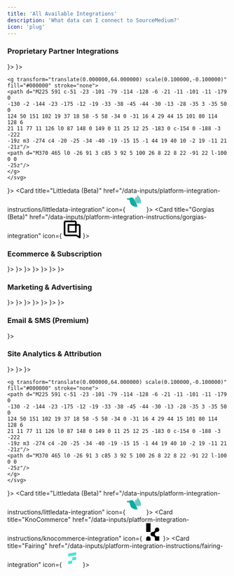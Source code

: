 ```yaml
---
title: 'All Available Integrations'
description: 'What data can I connect to SourceMedium?'
icon: 'plug'
---
```


### Proprietary Partner Integrations
<CardGroup cols={3}>
<Card title="KnoCommerce" href="/data-inputs/platform-integration-instructions/knocommerce-integration" icon={
    <svg width="40" height="40" viewBox="0 0 30 40" version="1.1" xmlns="http://www.w3.org/2000/svg" xmlnsXlink="http://www.w3.org/1999/xlink">
    <g id="kno_logo_mark" stroke="none" strokeWidth="1" fill="none" fillRule="evenodd">
        <path d="M15,20 C17.7614237,20 20,17.7614237 20,15 C20,12.2385763 22.2385763,10 25,10 C27.7614237,10 30,12.2385763 30,15 C30,17.7614237 27.7614237,20 25,20 C22.2385763,20 20,22.2385763 20,25 C20,27.7614237 22.2385763,30 25,30 L30,30 L30,40 L20,40 L20,35 C20,32.2385763 17.7614237,30 15,30 C12.2385763,30 10,27.7614237 10,25 C10,22.2385763 12.2385763,20 15,20 Z M10,10 L10,20 L0,20 L0,10 L0,0 L10,0 L10,10 Z M10,35 L10,40 L0,40 L0,35 C0,32.2385763 2.23857625,30 5,30 C7.76142375,30 10,32.2385763 10,35 Z" id="Combined-Shape-Copy-85" fill="#000000"></path>
    </g>
    </svg>
}>
</Card>
<Card title="Fairing" href="/data-inputs/platform-integration-instructions/fairing-integration" icon={
    <svg width="40" height="40" viewBox="0 0 340 340" fill="none" xmlns="http://www.w3.org/2000/svg">
    <rect fill="#1E233C"/>
    <path d="M232.98 113.911L109.432 136.963C99.3023 138.827 90 131.096 90 120.813V98.3123C90 88.2355 97.1662 79.6081 107.02 77.8136L230.568 54.7611C240.698 52.8976 250 60.6278 250 70.9116V93.4119C250 103.42 242.834 112.047 232.98 113.911Z" fill="#4EE4D5"/>
    <path d="M232.98 202.782L170 214.483V172.29C170 162.241 177.166 153.637 187.02 151.848L230.568 143.726C240.698 141.867 250 149.576 250 159.832V182.271C250 192.32 242.834 200.923 232.98 202.782Z" fill="#4EE4D5"/>
    <path d="M152.98 277.11L109.432 285.239C99.3023 287.1 90 279.383 90 269.118V246.657C90 236.599 97.1662 227.987 107.02 226.195L170 214.483V256.716C170 266.706 162.834 275.318 152.98 277.11Z" fill="#4EE4D5"/>
    </svg>
}>
</Card>
<Card title="Elevar (Beta)" href="/data-inputs/platform-integration-instructions/elevar-integration" icon={
    <svg version="1.0" xmlns="http://www.w3.org/2000/svg"
    width="40" height="40" viewBox="0 0 64.000000 64.000000"
    preserveAspectRatio="xMidYMid meet">

    <g transform="translate(0.000000,64.000000) scale(0.100000,-0.100000)"
    fill="#000000" stroke="none">
    <path d="M225 591 c-51 -23 -101 -79 -114 -128 -6 -21 -11 -101 -11 -179 0
    -130 -2 -144 -23 -175 -12 -19 -33 -38 -45 -44 -30 -13 -28 -35 3 -35 50 0
    124 50 151 102 19 37 18 58 -5 58 -34 0 -31 16 4 29 44 15 101 80 114 128 6
    21 11 77 11 126 l0 87 148 0 149 0 11 25 12 25 -183 0 c-154 0 -188 -3 -222
    -19z m3 -274 c4 -20 -25 -34 -40 -19 -15 15 -1 44 19 40 10 -2 19 -11 21 -21z"/>
    <path d="M370 465 l0 -26 91 3 c85 3 92 5 100 26 8 22 8 22 -91 22 l-100 0 0
    -25z"/>
    </g>
    </svg>
}>
</Card>
<Card title="Littledata (Beta)" href="/data-inputs/platform-integration-instructions/littledata-integration" icon={
    <svg version="1.1" xmlns="http://www.w3.org/2000/svg" width="40" height="40">
    <path d="M0 0 C2.64715567 0.04246774 3.80025768 0.12235219 5.71484375 1.99609375 C7.05752549 4.1280836 8.1627183 6.2894245 9.25 8.5625 C9.71664063 9.43777344 10.18328125 10.31304687 10.6640625 11.21484375 C14.25 18.03613827 14.25 18.03613827 14.25 21.5625 C8.14678944 21.04527877 4.04992953 20.36242953 -0.4375 15.875 C-2.31879945 12.56032954 -2.94358214 9.28442859 -3.75 5.5625 C-6.72 5.0675 -6.72 5.0675 -9.75 4.5625 C-9.75 3.5725 -9.75 2.5825 -9.75 1.5625 C-8.5434375 1.5934375 -8.5434375 1.5934375 -7.3125 1.625 C-4.17820374 1.54855375 -3.40521031 0.51078155 0 0 Z " fill="#10AAA2" transform="translate(9.75,7.4375)"/>
    <path d="M0 0 C1.86328125 0.234375 1.86328125 0.234375 4 1 C5.23046875 2.890625 5.23046875 2.890625 6.1875 5.25 C6.51621094 6.05824219 6.84492188 6.86648437 7.18359375 7.69921875 C8.04097073 10.11546295 8.67153877 12.45442544 9 15 C3.69671474 14.9130609 3.69671474 14.9130609 1 14 C-1.00693046 10.77674806 -2.17642761 8.58784851 -1.75 4.75 C-1.37875 3.88375 -1.37875 3.88375 -1 3 C-0.67 2.01 -0.34 1.02 0 0 Z M1 4 C2 6 2 6 2 6 Z M2 6 C3 8 3 8 3 8 Z M3 8 C4 10 4 10 4 10 Z " fill="#6BCDC4" transform="translate(20,6)"/>
    <path d="M0 0 C4.7318314 1.84015666 5.9316443 4.90319962 8.02734375 9.3125 C9.40209908 13.11102075 9.37021824 16.00164301 9 20 C6.06921214 17.5284524 5.13325306 15.1017825 3.9375 11.5 C2.84564876 8.23760111 1.92347401 5.88521102 0 3 C0 2.01 0 1.02 0 0 Z " fill="#68C7C0" transform="translate(23,2)"/>
    <path d="M0 0 C1.5 1.3125 1.5 1.3125 3 3 C3 3.99 3 4.98 3 6 C1.741875 5.87625 0.48375 5.7525 -0.8125 5.625 C-1.87404297 5.52058594 -1.87404297 5.52058594 -2.95703125 5.4140625 C-5 5 -5 5 -8 3 C-5.69 3.33 -3.38 3.66 -1 4 C-0.67 2.68 -0.34 1.36 0 0 Z " fill="#38B8B0" transform="translate(21,23)"/>
    <path d="M0 0 C0.66 0 1.32 0 2 0 C2.66 2.64 3.32 5.28 4 8 C2.68 7.67 1.36 7.34 0 7 C0 4.69 0 2.38 0 0 Z " fill="#66C6BC" transform="translate(25,13)"/>
    <path d="M0 0 C1.98 0 3.96 0 6 0 C6 1.32 6 2.64 6 4 C3.03 3.505 3.03 3.505 0 3 C0 2.01 0 1.02 0 0 Z " fill="#3FBBB1" transform="translate(0,9)"/>
    </svg>
}>
</Card>
<Card title="Blotout (Beta)" href="/data-inputs/platform-integration-instructions/blotout-integration">
</Card>
<Card title="Tatari" href="/data-inputs/platform-integration-instructions/tatari-integration">
</Card>
<Card title="FERMÀT" href="/data-inputs/platform-integration-instructions/fermat-integration">
</Card>
<Card title="Global-E" href="/data-inputs/platform-integration-instructions/global-e-integration">
</Card>
<Card title="Tapcart (Beta)" href="/data-inputs/platform-integration-instructions/tapcart-integration">
</Card>
<Card title="Gorgias (Beta)" href="/data-inputs/platform-integration-instructions/gorgias-integration" icon={
    <svg width="40" height="40" viewBox="0 0 59 60" fill="none" xmlns="http://www.w3.org/2000/svg">
    <g clipPath="url(#clip0_4541_4851)">
    <path fillRule="evenodd" clipRule="evenodd" d="M53.1104 60H56.7625C57.6087 60 58.3213 59.2952 58.3658 58.4582V19.1189C58.3658 15.2423 55.2036 12.1145 51.2845 12.1145H46.608C45.7618 12.1145 45.0495 11.4097 45.0495 10.5727V7.0044C45.0495 3.12775 41.8873 0 37.9681 0H7.72779C3.80856 0 0.646484 3.12775 0.646484 7.0044V46.5198C0.646484 50.3525 3.80856 53.4801 7.72779 53.5242H42.778C43.0898 53.5242 43.4015 53.6123 43.6688 53.7886L52.2198 59.7358C52.4868 59.9118 52.7986 60 53.1104 60ZM44.6041 47.9296H7.81687C6.92613 47.9296 6.25808 47.2687 6.25808 46.3876V7.09251C6.25808 6.25551 6.97067 5.55067 7.81687 5.55067H37.8791C38.7251 5.55067 39.4377 6.25551 39.4377 7.09251V10.5727C39.4377 11.4097 38.7251 12.1145 37.8791 12.1145H15.4771C14.6309 12.1145 13.9184 12.8194 13.9184 13.6564V39.8679C13.9184 40.7049 14.6309 41.4097 15.4771 41.4097H43.4461C44.2923 41.4097 45.0049 40.7049 45.0049 39.8679V19.207C45.0049 18.37 45.7173 17.6652 46.5635 17.6652H51.1509C51.9971 17.6652 52.7095 18.37 52.7095 19.207V51.3655C52.7095 52.1587 51.819 52.5992 51.1955 52.1587L45.4946 48.1938C45.2276 48.0175 44.9158 47.9296 44.6041 47.9296ZM38.636 35.8149H20.2871C19.8862 35.8149 19.53 35.5066 19.53 35.0661V18.4141C19.53 18.0176 19.8417 17.6652 20.2871 17.6652H38.636C39.0368 17.6652 39.3931 17.9736 39.3931 18.4141V35.0661C39.3931 35.4625 39.0814 35.8149 38.636 35.8149Z" fill="black"/>
    </g>
    <defs>
    <clipPath id="clip0_4541_4851">
    <rect width="57.7194" height="60" fill="white" transform="translate(0.646484)"/>
    </clipPath>
    </defs>
    </svg>
}>
</Card>
</CardGroup>

### Ecommerce & Subscription
<CardGroup cols={3}>
<Card title="Shopify" href="/data-inputs/platform-integration-instructions/shopify-integration" icon={
    <svg width="40" height="40" viewBox="0 0 192 192" fill="none" xmlns="http://www.w3.org/2000/svg">
    <g clip-path="url(#clip0)">
    <path d="M159.308 36.9783C159.153 36.0501 158.38 35.4312 157.606 35.4312C156.833 35.4312 143.219 35.1218 143.219 35.1218C143.219 35.1218 131.77 23.983 130.687 22.9001C129.604 21.8172 127.284 22.1266 126.51 22.436C126.51 22.436 124.344 23.0548 120.786 24.1377C120.167 22.1266 119.239 19.806 118.002 17.3307C113.979 9.59544 107.946 5.41839 100.829 5.41839C100.365 5.41839 99.901 5.41839 99.2822 5.57309C99.1275 5.26368 98.8181 5.10898 98.6634 4.79957C95.5693 1.39605 91.5469 -0.151008 86.7511 0.00369768C77.4687 0.313109 68.1864 6.96544 60.7606 18.8778C55.5006 27.2319 51.4782 37.7518 50.2406 45.9512C39.5659 49.2 32.14 51.5206 31.9853 51.6753C26.5706 53.3771 26.4159 53.5318 25.7971 58.6371C25.333 62.5047 11.1001 171.572 11.1001 171.572L129.295 191.993L180.503 179.307C180.348 179.153 159.463 37.9065 159.308 36.9783ZM114.907 25.9942C112.123 26.7677 109.029 27.8507 105.78 28.7789C105.78 24.1377 105.161 17.4854 102.995 11.916C109.957 13.3084 113.36 21.1983 114.907 25.9942ZM99.4369 30.7901C93.2487 32.6465 86.4417 34.8124 79.6346 36.8236C81.4911 29.5524 85.204 22.2813 89.5358 17.4854C91.2375 15.7837 93.5581 13.7725 96.1881 12.5348C98.9728 17.9495 99.5916 25.5301 99.4369 30.7901ZM86.9058 6.19192C89.0717 6.19192 90.9281 6.65603 92.4752 7.58426C89.9999 8.97661 87.5246 10.8331 85.204 13.3084C79.3252 19.6513 74.8387 29.5524 72.9823 38.9895C67.4129 40.6912 61.8435 42.393 56.7382 43.94C59.987 29.0883 72.5182 6.65603 86.9058 6.19192Z" fill="#95BF47"/>
    <path d="M157.606 35.4313C156.833 35.4313 143.219 35.1219 143.219 35.1219C143.219 35.1219 131.771 23.9831 130.688 22.9002C130.224 22.4361 129.759 22.2814 129.141 22.1267V191.839L180.348 179.153C180.348 179.153 159.463 37.9066 159.308 36.8237C159.153 36.0502 158.38 35.4313 157.606 35.4313Z" fill="#5E8E3E"/>
    <path d="M100.675 61.7311L94.796 84.0087C94.796 84.0087 88.1436 80.9146 80.2537 81.5334C68.6508 82.307 68.6508 89.5781 68.6508 91.4346C69.2696 101.336 95.4148 103.502 96.9619 126.862C98.0448 145.272 87.2154 157.803 71.5902 158.731C52.7161 159.969 42.3508 148.83 42.3508 148.83L46.3732 131.813C46.3732 131.813 56.7384 139.703 65.0925 139.084C70.5072 138.774 72.5184 134.288 72.3637 131.194C71.5902 118.199 50.2408 118.972 48.8485 97.6228C47.7655 79.677 59.5231 61.4217 85.5137 59.8747C95.5695 59.1011 100.675 61.7311 100.675 61.7311Z" fill="white"/>
    </g>
    <defs>
    <clipPath id="clip0">
    <rect width="192" height="192" fill="white"/>
    </clipPath>
    </defs>
    </svg>
}>
</Card>
<Card title="Amazon Seller Central" href="/data-inputs/platform-integration-instructions/amazon-sc-integration" icon={
    <svg width="40" height="40" viewBox="0 0 40 40" fill="none" xmlns="http://www.w3.org/2000/svg">
    <path d="M35.0461 32.9278C18.5364 40.7851 8.29028 34.2111 1.73142 30.2183C1.32556 29.9666 0.635737 30.2771 1.23425 30.9646C3.41933 33.614 10.5803 40 19.9275 40C29.2811 40 34.8456 34.8963 35.5417 34.0059C36.2331 33.1231 35.7447 32.6362 35.046 32.9278H35.0461ZM39.6828 30.3672C39.2395 29.7898 36.9869 29.6822 35.5693 29.8563C34.1495 30.0255 32.0184 30.8932 32.2037 31.4142C32.2987 31.6094 32.4928 31.5218 33.4682 31.4341C34.4462 31.3365 37.186 30.9908 37.7569 31.7371C38.3305 32.4885 36.8831 36.0683 36.6187 36.6457C36.3633 37.223 36.7163 37.3719 37.196 36.9874C37.6692 36.603 38.5258 35.6076 39.1006 34.1989C39.6715 32.7825 40.0197 30.8067 39.6827 30.3672H39.6828Z" fill="#FF9900"/>
    <path fillRule="evenodd" clipRule="evenodd" d="M23.9451 16.8952C23.9451 18.9568 23.9972 20.6761 22.9552 22.5069C22.1141 23.9956 20.7819 24.911 19.2934 24.911C17.2614 24.911 16.078 23.3629 16.078 21.078C16.078 16.5676 20.1194 15.749 23.9451 15.749V16.8952ZM29.2816 29.7936C28.9317 30.1061 28.4256 30.1285 28.0312 29.92C26.2747 28.4613 25.962 27.7841 24.9945 26.3922C22.0919 29.3545 20.0376 30.2401 16.2716 30.2401C11.8208 30.2401 8.35242 27.4937 8.35242 21.9935C8.35242 17.6991 10.6821 14.774 13.994 13.345C16.867 12.0796 20.8787 11.8564 23.9451 11.5067V10.8219C23.9451 9.56398 24.0418 8.07546 23.3051 6.98888C22.6574 6.01385 21.422 5.61191 20.3352 5.61191C18.3183 5.61191 16.5171 6.6464 16.078 8.78991C15.9886 9.26637 15.6389 9.7353 15.1626 9.75758L10.027 9.20691C9.59541 9.10996 9.11911 8.76026 9.23819 8.09774C10.4216 1.87571 16.0407 0 21.072 0C23.6472 0 27.0113 0.6848 29.0433 2.63487C31.6185 5.03881 31.3728 8.24662 31.3728 11.7373V19.9839C31.3728 22.4624 32.4 23.549 33.3675 24.8888C33.7098 25.3651 33.7843 25.9383 33.3526 26.2954C32.2733 27.1959 30.3531 28.8706 29.2963 29.8085L29.2814 29.7936" fill="black"/>
    <path d="M35.0461 32.9278C18.5364 40.7851 8.29028 34.2111 1.73142 30.2183C1.32556 29.9666 0.635737 30.2771 1.23425 30.9646C3.41933 33.614 10.5803 40 19.9275 40C29.2811 40 34.8456 34.8963 35.5417 34.0059C36.2331 33.1231 35.7447 32.6362 35.046 32.9278H35.0461ZM39.6828 30.3672C39.2395 29.7898 36.9869 29.6822 35.5693 29.8563C34.1495 30.0255 32.0184 30.8932 32.2037 31.4142C32.2987 31.6094 32.4928 31.5218 33.4682 31.4341C34.4462 31.3365 37.186 30.9908 37.7569 31.7371C38.3305 32.4885 36.8831 36.0683 36.6187 36.6457C36.3633 37.223 36.7163 37.3719 37.196 36.9874C37.6692 36.603 38.5258 35.6076 39.1006 34.1989C39.6715 32.7825 40.0197 30.8067 39.6827 30.3672H39.6828Z" fill="#FF9900"/>
    <path fillRule="evenodd" clipRule="evenodd" d="M23.9451 16.8952C23.9451 18.9568 23.9972 20.6761 22.9552 22.5069C22.1141 23.9956 20.7819 24.911 19.2934 24.911C17.2614 24.911 16.078 23.3629 16.078 21.078C16.078 16.5676 20.1194 15.749 23.9451 15.749V16.8952ZM29.2816 29.7936C28.9317 30.1061 28.4256 30.1285 28.0312 29.92C26.2747 28.4613 25.962 27.7841 24.9945 26.3922C22.0919 29.3545 20.0376 30.2401 16.2716 30.2401C11.8208 30.2401 8.35242 27.4937 8.35242 21.9935C8.35242 17.6991 10.6821 14.774 13.994 13.345C16.867 12.0796 20.8787 11.8564 23.9451 11.5067V10.8219C23.9451 9.56398 24.0418 8.07546 23.3051 6.98888C22.6574 6.01385 21.422 5.61191 20.3352 5.61191C18.3183 5.61191 16.5171 6.6464 16.078 8.78991C15.9886 9.26637 15.6389 9.7353 15.1626 9.75758L10.027 9.20691C9.59541 9.10996 9.11911 8.76026 9.23819 8.09774C10.4216 1.87571 16.0407 0 21.072 0C23.6472 0 27.0113 0.6848 29.0433 2.63487C31.6185 5.03881 31.3728 8.24662 31.3728 11.7373V19.9839C31.3728 22.4624 32.4 23.549 33.3675 24.8888C33.7098 25.3651 33.7843 25.9383 33.3526 26.2954C32.2733 27.1959 30.3531 28.8706 29.2963 29.8085L29.2814 29.7936" fill="black"/>
    </svg>
}>
</Card>
<Card title="Amazon Vendor Central (Beta)" href="/data-inputs/platform-integration-instructions/amazon-vc-integration" icon={
    <svg width="40" height="40" viewBox="0 0 40 40" fill="none" xmlns="http://www.w3.org/2000/svg">
    <path d="M35.0461 32.9278C18.5364 40.7851 8.29028 34.2111 1.73142 30.2183C1.32556 29.9666 0.635737 30.2771 1.23425 30.9646C3.41933 33.614 10.5803 40 19.9275 40C29.2811 40 34.8456 34.8963 35.5417 34.0059C36.2331 33.1231 35.7447 32.6362 35.046 32.9278H35.0461ZM39.6828 30.3672C39.2395 29.7898 36.9869 29.6822 35.5693 29.8563C34.1495 30.0255 32.0184 30.8932 32.2037 31.4142C32.2987 31.6094 32.4928 31.5218 33.4682 31.4341C34.4462 31.3365 37.186 30.9908 37.7569 31.7371C38.3305 32.4885 36.8831 36.0683 36.6187 36.6457C36.3633 37.223 36.7163 37.3719 37.196 36.9874C37.6692 36.603 38.5258 35.6076 39.1006 34.1989C39.6715 32.7825 40.0197 30.8067 39.6827 30.3672H39.6828Z" fill="#FF9900"/>
    <path fillRule="evenodd" clipRule="evenodd" d="M23.9451 16.8952C23.9451 18.9568 23.9972 20.6761 22.9552 22.5069C22.1141 23.9956 20.7819 24.911 19.2934 24.911C17.2614 24.911 16.078 23.3629 16.078 21.078C16.078 16.5676 20.1194 15.749 23.9451 15.749V16.8952ZM29.2816 29.7936C28.9317 30.1061 28.4256 30.1285 28.0312 29.92C26.2747 28.4613 25.962 27.7841 24.9945 26.3922C22.0919 29.3545 20.0376 30.2401 16.2716 30.2401C11.8208 30.2401 8.35242 27.4937 8.35242 21.9935C8.35242 17.6991 10.6821 14.774 13.994 13.345C16.867 12.0796 20.8787 11.8564 23.9451 11.5067V10.8219C23.9451 9.56398 24.0418 8.07546 23.3051 6.98888C22.6574 6.01385 21.422 5.61191 20.3352 5.61191C18.3183 5.61191 16.5171 6.6464 16.078 8.78991C15.9886 9.26637 15.6389 9.7353 15.1626 9.75758L10.027 9.20691C9.59541 9.10996 9.11911 8.76026 9.23819 8.09774C10.4216 1.87571 16.0407 0 21.072 0C23.6472 0 27.0113 0.6848 29.0433 2.63487C31.6185 5.03881 31.3728 8.24662 31.3728 11.7373V19.9839C31.3728 22.4624 32.4 23.549 33.3675 24.8888C33.7098 25.3651 33.7843 25.9383 33.3526 26.2954C32.2733 27.1959 30.3531 28.8706 29.2963 29.8085L29.2814 29.7936" fill="black"/>
    <path d="M35.0461 32.9278C18.5364 40.7851 8.29028 34.2111 1.73142 30.2183C1.32556 29.9666 0.635737 30.2771 1.23425 30.9646C3.41933 33.614 10.5803 40 19.9275 40C29.2811 40 34.8456 34.8963 35.5417 34.0059C36.2331 33.1231 35.7447 32.6362 35.046 32.9278H35.0461ZM39.6828 30.3672C39.2395 29.7898 36.9869 29.6822 35.5693 29.8563C34.1495 30.0255 32.0184 30.8932 32.2037 31.4142C32.2987 31.6094 32.4928 31.5218 33.4682 31.4341C34.4462 31.3365 37.186 30.9908 37.7569 31.7371C38.3305 32.4885 36.8831 36.0683 36.6187 36.6457C36.3633 37.223 36.7163 37.3719 37.196 36.9874C37.6692 36.603 38.5258 35.6076 39.1006 34.1989C39.6715 32.7825 40.0197 30.8067 39.6827 30.3672H39.6828Z" fill="#FF9900"/>
    <path fillRule="evenodd" clipRule="evenodd" d="M23.9451 16.8952C23.9451 18.9568 23.9972 20.6761 22.9552 22.5069C22.1141 23.9956 20.7819 24.911 19.2934 24.911C17.2614 24.911 16.078 23.3629 16.078 21.078C16.078 16.5676 20.1194 15.749 23.9451 15.749V16.8952ZM29.2816 29.7936C28.9317 30.1061 28.4256 30.1285 28.0312 29.92C26.2747 28.4613 25.962 27.7841 24.9945 26.3922C22.0919 29.3545 20.0376 30.2401 16.2716 30.2401C11.8208 30.2401 8.35242 27.4937 8.35242 21.9935C8.35242 17.6991 10.6821 14.774 13.994 13.345C16.867 12.0796 20.8787 11.8564 23.9451 11.5067V10.8219C23.9451 9.56398 24.0418 8.07546 23.3051 6.98888C22.6574 6.01385 21.422 5.61191 20.3352 5.61191C18.3183 5.61191 16.5171 6.6464 16.078 8.78991C15.9886 9.26637 15.6389 9.7353 15.1626 9.75758L10.027 9.20691C9.59541 9.10996 9.11911 8.76026 9.23819 8.09774C10.4216 1.87571 16.0407 0 21.072 0C23.6472 0 27.0113 0.6848 29.0433 2.63487C31.6185 5.03881 31.3728 8.24662 31.3728 11.7373V19.9839C31.3728 22.4624 32.4 23.549 33.3675 24.8888C33.7098 25.3651 33.7843 25.9383 33.3526 26.2954C32.2733 27.1959 30.3531 28.8706 29.2963 29.8085L29.2814 29.7936" fill="black"/>
    </svg>
}>
</Card>
<Card title="Stripe" href="/data-inputs/platform-integration-instructions/stripe-integration" icon={
    <svg version="1.1" xmlns="http://www.w3.org/2000/svg" width="40" height="40">
    <path d="M0 0 C15.84 0 31.68 0 48 0 C48 15.84 48 31.68 48 48 C32.16 48 16.32 48 0 48 C0 32.16 0 16.32 0 0 Z " fill="#645CFD" transform="translate(0,0)"/>
    <path d="M0 0 C0.76441406 0.00644531 1.52882813 0.01289063 2.31640625 0.01953125 C4.4375 0.1875 4.4375 0.1875 7.4375 1.1875 C7.4375 3.8275 7.4375 6.4675 7.4375 9.1875 C4.1375 8.8575 0.8375 8.5275 -2.5625 8.1875 C-2.5625 8.8475 -2.5625 9.5075 -2.5625 10.1875 C-1.85222656 10.53683594 -1.14195313 10.88617188 -0.41015625 11.24609375 C0.50894531 11.70113281 1.42804687 12.15617187 2.375 12.625 C3.29152344 13.07746094 4.20804688 13.52992187 5.15234375 13.99609375 C7.4375 15.1875 7.4375 15.1875 8.4375 16.1875 C8.93973543 19.26448669 8.95950232 22.11290636 8.4375 25.1875 C5.59605002 28.95050132 5.59605002 28.95050132 2.4375 30.1875 C-2.81409456 30.89070497 -7.07881274 31.17662484 -11.5625 28.1875 C-11.75 24.5625 -11.75 24.5625 -11.5625 21.1875 C-5.6225 22.1775 -5.6225 22.1775 0.4375 23.1875 C0.4375 21.8675 0.4375 20.5475 0.4375 19.1875 C-0.449375 19.105 -1.33625 19.0225 -2.25 18.9375 C-6.13271127 18.05839556 -7.86769057 17.1132931 -10.5625 14.1875 C-11.70259771 10.26841414 -11.97138632 8.15591496 -10.375 4.375 C-7.39087293 0.77346733 -4.60385862 -0.08568942 0 0 Z " fill="#F5F5FF" transform="translate(22,5)"/>
    </svg>
}>
</Card>
<Card title="Chargebee" href="/data-inputs/platform-integration-instructions/chargebee-integration" icon={
    <svg height="40" width="40" version="1.2" baseProfile="tiny" id="Layer_1" xmlns="http://www.w3.org/2000/svg" xmlnsXlink="http://www.w3.org/1999/xlink"
	 x="0px" y="0px" viewBox="-244 134.7 311 333.3">
    <g id="guides_1_">
    </g>
    <g id="Layer_4">
        <g>
            <path fill="#FF6C36" d="M-7.8,343.2c-1.9-1.3-4.4-1.2-6.3,0.1c-1.9,1.3-2.7,3.8-2,6s2.7,3.8,5,3.9c2.3,0.1,4.4-1.2,5.3-3.3
                C-4.8,347.5-5.6,344.6-7.8,343.2C-10.2,341.5-5.3,344.9-7.8,343.2z"/>
            <path fill="#FF6C36" d="M-77.6,394.1c1.2,0,2.5,0,3.7-0.1c2.5-0.1,5-0.3,7.4-0.6c2-0.2-4.1,0.5,0,0c2.5-0.3,4.5,2,4,4.5
                c-0.3,1.1-1.1,2-2.1,2.5c-0.7,0.3-1.4,0.3-2.1,0.4c-0.8,0.1-1.7,0.2-2.5,0.2c-6.6,0.5-13.2,0.4-19.8-0.3c-6-0.7-11.8-1.8-17.6-3.6
                c-5.6-1.7-11-3.9-16.2-6.6c-5.3-2.7-10.2-5.9-14.9-9.5c-5.4-4-10.3-8.6-14.7-13.7c-4.4-5-8.3-10.5-11.6-16.2
                c-3.4-5.9-6.2-12.1-8.3-18.6c-2.2-6.6-3.6-13.4-4.4-20.3c-0.8-7-0.8-14.1-0.1-21.1c0.7-6.9,2.1-13.8,4.3-20.4
                c2.1-6.5,4.8-12.7,8.2-18.7c3.3-5.9,7.3-11.4,11.7-16.5c4.4-5,9.3-9.6,14.6-13.7c5.4-4.1,11.2-7.7,17.2-10.6
                c6.2-3,12.7-5.3,19.4-7c6.8-1.7,13.8-2.6,20.8-2.9c7-0.2,14.1,0.3,21,1.5c6.7,1.2,13.3,3.1,19.7,5.6c6.3,2.5,12.3,5.7,17.9,9.4
                c5.6,3.7,10.8,8,15.6,12.8c2,2,3.8,4,5.1,6.6c1.1,2.2,1.7,4.7,1.9,7.1c0.3,5-1.4,10.1-4.8,13.8c-3.9,4.4-9.8,6.8-15.6,6.4
                c-2.8-0.2-5.6-1-8.1-2.4c-1.3-0.7-2.5-1.6-3.5-2.6c-1.2-1.1-2.3-2.4-3.5-3.5c-4.9-4.6-10.5-8.3-16.6-11.1
                c-6.3-2.8-13-4.6-19.8-5.2c-7-0.6-14.1-0.1-20.9,1.6c-6.6,1.7-12.9,4.5-18.7,8.2c-5.6,3.7-10.6,8.3-14.7,13.5
                c-4.2,5.3-7.5,11.3-9.8,17.7c-2.3,6.5-3.5,13.4-3.5,20.3c0,7,1.1,13.9,3.4,20.5c2.2,6.4,5.5,12.3,9.6,17.6
                c4.1,5.3,9.1,9.9,14.7,13.6c5.7,3.8,12,6.6,18.7,8.3c6.8,1.8,13.9,2.3,20.9,1.7c6.8-0.6,13.5-2.3,19.8-5.1c0.7-0.3,1.3-0.7,2-0.8
                c0.6-0.1,1.2-0.1,1.8,0.1c1.2,0.4,2.1,1.3,2.4,2.5c0.3,1.1,0.1,2.4-0.7,3.3c-0.4,0.5-1,0.8-1.6,1.1c-0.8,0.3-1.5,0.7-2.3,1
                c-6.4,2.7-13.1,4.4-20,5c-7,0.7-14.1,0.3-20.9-1.1c0.9,1,1.7,2.1,2.5,3.2c0.8,1.1,1.6,2.3,2.3,3.4c0.1,0.2,0.4,0.6,0.4,0.6
                s0.1,0,0.3,0c0.4,0,0.7,0.1,1.1,0.1c0.7,0.1,1.4,0.1,2.1,0.2c2.9,0.2,5.8,0.2,8.7,0.1c5.7-0.3,11.4-1.1,16.9-2.7
                c5.3-1.5,10.5-3.6,15.4-6.2c4.8-2.6,9.3-5.6,13.4-9.2c1-0.9,2-1.8,3-2.7c0.9-0.8,1.6-1.8,2.7-2.3c1.9-1,4.2-0.7,5.8,0.6
                c1.7,1.3,2.4,3.5,1.9,5.6c-0.3,1.1-0.8,2-1.6,2.7c-1,0.9-1.9,1.9-2.9,2.8c-4,3.6-8.3,6.9-12.9,9.7c-4.7,2.9-9.6,5.3-14.8,7.2
                c-5.3,2-10.7,3.4-16.3,4.3c-5.7,0.9-11.5,1.3-17.3,1.1c0.5,1.3,0.9,2.6,1.3,3.9c0.2,0.6,0.3,1.2,0.5,1.8c0,0.2,0.2,0.7,0.2,0.7
                L-77.6,394.1z"/>
            <path fill="#FF6C36" d="M-21.8,375.7c-5.6,4.2-11.7,7.8-18.1,10.6c-3.2,1.4-6.5,2.6-9.9,3.7c-1.7,0.5-3.4,1-5.1,1.4
                c-0.7,0.2-1.5,0.3-2.2,0.7c-0.6,0.3-1,0.8-1.3,1.4c-0.7,1.3-0.5,2.8,0.4,3.9c1,1.3,2.5,1.5,4,1.2c3.4-0.8,6.8-1.8,10.1-3
                c6.6-2.3,13-5.4,19-9.1c1.5-0.9,3-1.9,4.4-2.9c0.7-0.5,1.5-1,2.2-1.5c0.6-0.5,1.3-0.9,1.8-1.6c0.8-1.1,0.8-2.7,0.1-3.9
                s-2.1-1.9-3.4-1.8C-20.6,375-21.3,375.3-21.8,375.7C-32.1,383.3-20.2,374.5-21.8,375.7z"/>
            <path fill="#FF6C36" d="M-9.8,364.9c-0.9,1-1.9,2-2.9,3c-0.8,0.8-1.7,1.5-2.1,2.6c-0.6,2.1,0.8,4.3,2.9,4.6
                c1.3,0.2,2.4-0.3,3.3-1.1c1-0.9,2-1.9,2.9-2.9c0.8-0.8,1.7-1.6,2-2.8c0.2-0.9,0.1-2-0.4-2.8C-5.3,363.5-8.2,363.2-9.8,364.9
                C-11.1,366.3-8.4,363.4-9.8,364.9z"/>
            <path fill="#FF6C36" d="M-32.5,343.9c-2.3,2.4-4.7,4.6-7.3,6.6c-0.7,0.5-1.5,1.1-2.2,1.6c-0.6,0.4-1.1,1-1.4,1.7
                c-0.6,1.4-0.2,3.1,1,4.1c1.4,1.2,3.2,1.1,4.7,0c1.4-1,2.8-2,4.1-3c1.2-1,2.4-2.1,3.6-3.2c0.7-0.6,1.3-1.3,2-2
                c0.6-0.6,1.2-1.2,1.6-2c0.6-1.6,0-3.5-1.5-4.4C-29.4,342.5-31.3,342.7-32.5,343.9C-36,347.6-31.1,342.5-32.5,343.9z"/>
            <path fill="#FF6C36" d="M-77.2,277.7c-4.9,0-9.7,1.5-13.7,4.4c-3.9,2.8-6.9,6.7-8.5,11.2c-1.7,4.6-1.9,9.8-0.5,14.6
                c1.3,4.6,4,8.7,7.7,11.7c3.7,3.1,8.4,5,13.2,5.3c4.9,0.4,9.9-0.8,14.1-3.4c4.1-2.5,7.3-6.1,9.3-10.5c2-4.5,2.6-9.6,1.6-14.5
                c-0.9-4.7-3.4-9.1-6.8-12.4c-3.5-3.3-8-5.5-12.7-6.3C-74.8,277.8-76,277.7-77.2,277.7z"/>
        </g>
    </g>
    </svg>
}>
</Card>
<Card title="ReCharge" href="/data-inputs/platform-integration-instructions/recharge-integration" icon={
    <svg width="40" height="40" viewBox="0 0 192 192" fill="none" xmlns="http://www.w3.org/2000/svg">
    <path d="M103.067 191.953C84.1263 191.793 65.6669 185.966 50.0661 175.224C34.4653 164.481 22.4372 149.315 15.5309 131.677C8.62456 114.039 7.15607 94.7379 11.3146 76.2584C15.473 57.7788 25.068 40.9671 38.8641 27.9881C53.0449 14.0948 71.4803 5.36563 91.2143 3.20043C109.955 0.745528 128.996 4.14607 145.728 12.9365C146.998 13.595 147.563 13.4067 148.221 12.2308C150.338 8.56209 152.548 4.9877 154.712 1.36599C155.041 0.848603 155.229 -0.0452506 156.029 0.00178461C156.829 0.0488199 156.923 0.942857 157.158 1.55432C160.78 10.9614 164.401 20.3684 168.117 29.7755C169.058 31.9861 167.647 32.0327 166.33 32.2208L146.057 34.8551L136.65 36.0309C135.992 36.0309 135.239 36.5013 134.769 36.0309C134.299 35.5606 134.769 34.5731 135.286 33.9617C137.356 30.434 139.425 26.953 141.589 23.5194C142.53 22.1084 142.248 21.4029 140.79 20.6503C126.91 13.654 111.357 10.6576 95.8709 11.996C76.2342 13.7266 57.7994 22.192 43.6899 35.9586C29.5804 49.7252 20.6638 67.9461 18.4508 87.5343C16.9744 98.671 17.7455 109.991 20.7184 120.824C23.6914 131.658 28.8059 141.786 35.7597 150.609C43.0173 160.018 52.1745 167.795 62.6356 173.432C73.0967 179.07 84.6273 182.442 96.4775 183.329C108.328 184.216 120.232 182.599 131.416 178.582C142.6 174.566 152.813 168.24 161.391 160.016C162.802 158.699 163.602 158.746 164.73 160.016C165.712 161.178 166.781 162.263 167.929 163.262C169.246 164.296 168.917 165.002 167.929 166.036C153.296 180.137 134.478 189.1 114.309 191.576C113.321 191.576 112.333 191.906 111.298 192L103.067 191.953Z" fill="#5AAFCA"/>
    <path d="M154.57 73.4707C154.784 71.9078 154.481 70.3182 153.709 68.9429C152.936 67.5676 151.736 66.4818 150.29 65.851C135.333 57.5258 120.705 48.7774 106.077 40.1229C105.311 39.5467 104.378 39.2352 103.419 39.2352C102.461 39.2352 101.528 39.5467 100.762 40.1229C85.6163 49.0596 70.4396 57.9023 55.2316 66.6508C54.509 66.963 53.9025 67.4939 53.4975 68.1689C53.0925 68.8439 52.9093 69.6293 52.9738 70.4139C52.9738 79.1624 52.9738 87.9579 52.9738 96.7535C52.9738 105.549 52.9738 114.674 52.9738 123.658C52.897 124.36 53.0358 125.069 53.3719 125.691C53.7079 126.313 54.2255 126.818 54.8554 127.138L101.279 154.136C101.942 154.575 102.719 154.809 103.513 154.809C104.308 154.809 105.085 154.575 105.747 154.136C121.112 145.168 136.524 136.216 151.983 127.279C152.825 126.839 153.514 126.154 153.959 125.314C154.404 124.474 154.584 123.52 154.476 122.576C154.429 106.443 154.382 89.933 154.57 73.4707ZM73.5284 60.0658L101.467 43.6976C101.989 43.3046 102.625 43.0919 103.278 43.0919C103.931 43.0919 104.567 43.3046 105.089 43.6976C109.557 46.4256 114.12 48.9655 119.2 51.8817L98.8332 63.8288C91.3389 68.1561 83.9074 72.4991 76.5385 76.8577C76.0093 77.2546 75.3658 77.4692 74.7042 77.4692C74.0427 77.4692 73.399 77.2546 72.8698 76.8577C68.4485 74.1296 63.9331 71.5892 59.0414 68.7201L73.5284 60.0658ZM100.432 149.01L59.3236 125.022C58.8173 124.825 58.3858 124.473 58.0903 124.018C57.7948 123.562 57.6503 123.024 57.6774 122.482C57.6774 105.784 57.6774 89.0393 57.6774 71.6833L71.1295 80.5731C72.0702 81.1845 71.7879 82.2665 71.7879 83.1132V99.1053C72.1802 98.8613 72.6194 98.7027 73.0769 98.6396C73.5345 98.5765 74.0001 98.6103 74.4437 98.7389C74.8873 98.8676 75.299 99.0879 75.6518 99.386C76.0046 99.6841 76.2906 100.053 76.4915 100.469C76.9778 101.25 77.6828 101.872 78.5188 102.256C79.3549 102.641 80.2853 102.772 81.195 102.633C82.0887 102.398 82.5121 103.338 83.4998 103.432C83.4998 98.7286 83.4998 94.0251 83.4998 89.3216C83.4998 87.3931 83.8291 86.8761 85.7105 87.9579C90.7432 90.9682 95.7759 93.8372 100.903 96.6122C101.456 96.8813 101.911 97.3154 102.206 97.8547C102.501 98.3941 102.621 99.012 102.549 99.6226V147.74C102.549 149.903 102.079 150.044 100.338 149.01H100.432ZM102.126 94.0251C96.5756 90.6856 90.9313 87.4403 85.3341 84.1949C85.0049 83.9127 84.6757 83.6778 84.3464 83.3486L99.774 74.3176C108.805 69.0496 117.882 63.8288 126.913 58.5138C127.429 58.1056 128.067 57.8834 128.724 57.8834C129.382 57.8834 130.02 58.1056 130.535 58.5138C135.678 61.6495 140.851 64.6594 146.057 67.5442C147.703 68.4849 147.515 68.9087 146.057 69.7553L104.948 93.7902C104.537 94.0653 104.054 94.2117 103.56 94.2117C103.066 94.2117 102.583 94.0653 102.173 93.7902L102.126 94.0251ZM147.374 125.492L107.3 149.01C104.807 150.468 104.807 150.468 104.807 147.692V100.234C104.691 99.6289 104.769 99.0027 105.031 98.445C105.293 97.8873 105.725 97.4266 106.265 97.1296C120.375 89.0865 134.157 80.9022 148.079 72.8121L149.584 72.1071V98.5879C149.584 106.255 149.584 113.921 149.584 121.682C149.654 122.492 149.476 123.304 149.072 124.01C148.669 124.716 148.06 125.282 147.327 125.633L147.374 125.492Z" fill="#5AAFCA"/>
    </svg>
}>
</Card>
<Card title="Stay AI" href="/data-inputs/platform-integration-instructions/stay-ai-integration">
</Card>
<Card title="Loop" href="/data-inputs/platform-integration-instructions/loop-integration" icon={
    <svg width="40" height="40" viewBox="0 0 61 61" fill="none" xmlns="http://www.w3.org/2000/svg">
    <g clipPath="url(#clip0_4314_8671)">
    <path d="M52.8606 30.6876C52.8606 43.2968 42.639 53.5185 30.03 53.5185C17.421 53.5185 7.19946 43.2968 7.19946 30.6876C7.19946 18.0784 17.421 7.85669 30.03 7.85669C42.639 7.85669 52.8606 18.0784 52.8606 30.6876Z" stroke="#2B33FF" strokeWidth="13.0916"/>
    </g>
    <defs>
    <clipPath id="clip0_4314_8671">
    <rect width="59.9991" height="60" fill="white" transform="translate(0.0305176 0.687744)"/>
    </clipPath>
    </defs>
    </svg>
}>
</Card>
</CardGroup>

### Marketing & Advertising
<CardGroup cols={3}>
<Card title="Facebook Ads" href="/data-inputs/platform-integration-instructions/facebook-ads-integration" icon={
    <svg width="40" height="40" viewBox="0 0 192 192" fill="none" xmlns="http://www.w3.org/2000/svg">
    <path fillRule="evenodd" clipRule="evenodd" d="M192 97C192 43.9806 149.019 1 96 1C42.9806 1 0 43.9806 0 97C0 144.916 35.1058 184.632 81 191.834V124.75H56.625V97H81V75.85C81 51.79 95.3321 38.5 117.261 38.5C127.764 38.5 138.75 40.375 138.75 40.375V64H126.645C114.719 64 111 71.4001 111 78.9919V97H137.625L133.369 124.75H111V191.834C156.894 184.632 192 144.916 192 97Z" fill="#1877F2"/>
    </svg>
}>
</Card>
<Card title="Google Ads" href="/data-inputs/platform-integration-instructions/google-ads-integration" icon={
    <svg width="40" height="40" viewBox="0 0 192 192" fill="none" xmlns="http://www.w3.org/2000/svg">
    <path d="M66.7394 22.1222C68.5952 17.2508 71.1469 12.766 74.9358 9.13174C90.0913 -5.63716 115.144 -1.92561 125.428 16.6322C133.161 30.7052 141.357 44.4689 149.322 58.3872C162.621 81.5071 176.076 104.627 189.221 127.824C200.278 147.233 188.293 171.744 166.333 175.069C152.878 177.08 140.275 170.894 133.315 158.831C121.64 138.495 109.886 118.159 98.2103 97.8998C97.9784 97.4359 97.6691 97.0493 97.3598 96.6626C96.1226 95.6574 95.5813 94.1883 94.8081 92.8738C89.6274 83.7495 84.292 74.7026 79.1113 65.6557C75.7863 59.779 72.3068 53.9797 68.9818 48.1031C65.9662 42.8451 64.5743 37.1231 64.729 31.0918C64.961 27.9988 65.3476 24.9059 66.7394 22.1222Z" fill="#3C8BD9"/>
    <path d="M66.7394 22.1222C66.0435 24.9059 65.4249 27.6895 65.2702 30.6278C65.0383 37.1231 66.6621 43.1544 69.9097 48.799C78.4153 63.4133 86.921 78.1049 95.3493 92.7964C96.1226 94.1109 96.7411 95.4255 97.5144 96.6626C92.8749 104.704 88.2355 112.669 83.5187 120.71C77.0235 131.922 70.5283 143.212 63.9557 154.424C63.6464 154.424 63.5691 154.269 63.4918 154.037C63.4145 153.419 63.6464 152.877 63.8011 152.259C66.9714 140.66 64.3424 130.376 56.378 121.561C51.5065 116.226 45.3206 113.21 38.2068 112.205C28.9279 110.89 20.7316 113.287 13.3858 119.087C12.0713 120.092 11.2207 121.561 9.6742 122.334C9.36491 122.334 9.21026 122.18 9.13293 121.948C12.8445 115.53 16.4787 109.112 20.1903 102.694C35.5005 76.0944 50.8106 49.4949 66.1981 22.9728C66.3528 22.6635 66.5847 22.4315 66.7394 22.1222Z" fill="#FABC04"/>
    <path d="M9.44222 122.18C10.9114 120.865 12.3032 119.473 13.8497 118.236C32.6394 103.39 60.8627 114.138 64.9609 137.644C65.9661 143.289 65.4249 148.702 63.7237 154.114C63.6464 154.578 63.5691 154.965 63.4144 155.429C62.7185 156.666 62.0999 157.981 61.3267 159.218C54.4448 170.584 44.3154 176.229 31.0156 175.379C15.7828 174.296 3.79756 162.852 1.70981 147.697C0.704593 140.351 2.17375 133.469 5.96263 127.128C6.73587 125.736 7.66376 124.499 8.51433 123.107C8.90095 122.798 8.7463 122.18 9.44222 122.18Z" fill="#34A852"/>
    <path d="M9.44217 122.18C9.13288 122.489 9.13288 123.03 8.59161 123.108C8.51428 122.566 8.82358 122.257 9.13288 121.87L9.44217 122.18Z" fill="#FABC04"/>
    <path d="M63.4145 155.429C63.1052 154.888 63.4145 154.501 63.7238 154.115C63.8011 154.192 63.9558 154.346 64.0331 154.424L63.4145 155.429Z" fill="#E1C025"/>
    <defs>
    <clipPath id="clip0">
    <rect width="192" height="192" fill="white"/>
    </clipPath>
    </defs>
    </svg>
}>
</Card>
<Card title="TikTok" href="/data-inputs/platform-integration-instructions/tiktok-integration">
</Card>
<Card title="Snapchat" href="/data-inputs/platform-integration-instructions/snapchat-integration">
</Card>
<Card title="Pinterest Ads" href="/data-inputs/platform-integration-instructions/pinterest-ads-integration">
</Card>
<Card title="Bing" href="/data-inputs/platform-integration-instructions/bing-integration" icon={
    <svg width="40" height="40" viewBox="213 138.2 598 747.6" xmlns="http://www.w3.org/2000/svg">
    <path d="m435 332 76.2 165.1 112.4 50.7-405.7 213.4 166.3-148v-422.5l-171.2-52.5v628.4l170.2 119.2 427.8-255v-183.7z" fill="#00897b"/>
    </svg>
}>
</Card>
<Card title="Amazon Ads" href="/data-inputs/platform-integration-instructions/amazon-ads-integration" icon={
    <svg width="40" height="40" viewBox="0 0 40 40" fill="none" xmlns="http://www.w3.org/2000/svg">
    <path d="M35.0461 32.9278C18.5364 40.7851 8.29028 34.2111 1.73142 30.2183C1.32556 29.9666 0.635737 30.2771 1.23425 30.9646C3.41933 33.614 10.5803 40 19.9275 40C29.2811 40 34.8456 34.8963 35.5417 34.0059C36.2331 33.1231 35.7447 32.6362 35.046 32.9278H35.0461ZM39.6828 30.3672C39.2395 29.7898 36.9869 29.6822 35.5693 29.8563C34.1495 30.0255 32.0184 30.8932 32.2037 31.4142C32.2987 31.6094 32.4928 31.5218 33.4682 31.4341C34.4462 31.3365 37.186 30.9908 37.7569 31.7371C38.3305 32.4885 36.8831 36.0683 36.6187 36.6457C36.3633 37.223 36.7163 37.3719 37.196 36.9874C37.6692 36.603 38.5258 35.6076 39.1006 34.1989C39.6715 32.7825 40.0197 30.8067 39.6827 30.3672H39.6828Z" fill="#FF9900"/>
    <path fillRule="evenodd" clipRule="evenodd" d="M23.9451 16.8952C23.9451 18.9568 23.9972 20.6761 22.9552 22.5069C22.1141 23.9956 20.7819 24.911 19.2934 24.911C17.2614 24.911 16.078 23.3629 16.078 21.078C16.078 16.5676 20.1194 15.749 23.9451 15.749V16.8952ZM29.2816 29.7936C28.9317 30.1061 28.4256 30.1285 28.0312 29.92C26.2747 28.4613 25.962 27.7841 24.9945 26.3922C22.0919 29.3545 20.0376 30.2401 16.2716 30.2401C11.8208 30.2401 8.35242 27.4937 8.35242 21.9935C8.35242 17.6991 10.6821 14.774 13.994 13.345C16.867 12.0796 20.8787 11.8564 23.9451 11.5067V10.8219C23.9451 9.56398 24.0418 8.07546 23.3051 6.98888C22.6574 6.01385 21.422 5.61191 20.3352 5.61191C18.3183 5.61191 16.5171 6.6464 16.078 8.78991C15.9886 9.26637 15.6389 9.7353 15.1626 9.75758L10.027 9.20691C9.59541 9.10996 9.11911 8.76026 9.23819 8.09774C10.4216 1.87571 16.0407 0 21.072 0C23.6472 0 27.0113 0.6848 29.0433 2.63487C31.6185 5.03881 31.3728 8.24662 31.3728 11.7373V19.9839C31.3728 22.4624 32.4 23.549 33.3675 24.8888C33.7098 25.3651 33.7843 25.9383 33.3526 26.2954C32.2733 27.1959 30.3531 28.8706 29.2963 29.8085L29.2814 29.7936" fill="black"/>
    <path d="M35.0461 32.9278C18.5364 40.7851 8.29028 34.2111 1.73142 30.2183C1.32556 29.9666 0.635737 30.2771 1.23425 30.9646C3.41933 33.614 10.5803 40 19.9275 40C29.2811 40 34.8456 34.8963 35.5417 34.0059C36.2331 33.1231 35.7447 32.6362 35.046 32.9278H35.0461ZM39.6828 30.3672C39.2395 29.7898 36.9869 29.6822 35.5693 29.8563C34.1495 30.0255 32.0184 30.8932 32.2037 31.4142C32.2987 31.6094 32.4928 31.5218 33.4682 31.4341C34.4462 31.3365 37.186 30.9908 37.7569 31.7371C38.3305 32.4885 36.8831 36.0683 36.6187 36.6457C36.3633 37.223 36.7163 37.3719 37.196 36.9874C37.6692 36.603 38.5258 35.6076 39.1006 34.1989C39.6715 32.7825 40.0197 30.8067 39.6827 30.3672H39.6828Z" fill="#FF9900"/>
    <path fillRule="evenodd" clipRule="evenodd" d="M23.9451 16.8952C23.9451 18.9568 23.9972 20.6761 22.9552 22.5069C22.1141 23.9956 20.7819 24.911 19.2934 24.911C17.2614 24.911 16.078 23.3629 16.078 21.078C16.078 16.5676 20.1194 15.749 23.9451 15.749V16.8952ZM29.2816 29.7936C28.9317 30.1061 28.4256 30.1285 28.0312 29.92C26.2747 28.4613 25.962 27.7841 24.9945 26.3922C22.0919 29.3545 20.0376 30.2401 16.2716 30.2401C11.8208 30.2401 8.35242 27.4937 8.35242 21.9935C8.35242 17.6991 10.6821 14.774 13.994 13.345C16.867 12.0796 20.8787 11.8564 23.9451 11.5067V10.8219C23.9451 9.56398 24.0418 8.07546 23.3051 6.98888C22.6574 6.01385 21.422 5.61191 20.3352 5.61191C18.3183 5.61191 16.5171 6.6464 16.078 8.78991C15.9886 9.26637 15.6389 9.7353 15.1626 9.75758L10.027 9.20691C9.59541 9.10996 9.11911 8.76026 9.23819 8.09774C10.4216 1.87571 16.0407 0 21.072 0C23.6472 0 27.0113 0.6848 29.0433 2.63487C31.6185 5.03881 31.3728 8.24662 31.3728 11.7373V19.9839C31.3728 22.4624 32.4 23.549 33.3675 24.8888C33.7098 25.3651 33.7843 25.9383 33.3526 26.2954C32.2733 27.1959 30.3531 28.8706 29.2963 29.8085L29.2814 29.7936" fill="black"/>
    </svg>
}>
</Card>
<Card title="Amazon DSP" href="/data-inputs/platform-integration-instructions/amazon-dsp-integration" icon={
    <svg width="40" height="40" viewBox="0 0 40 40" fill="none" xmlns="http://www.w3.org/2000/svg">
    <path d="M35.0461 32.9278C18.5364 40.7851 8.29028 34.2111 1.73142 30.2183C1.32556 29.9666 0.635737 30.2771 1.23425 30.9646C3.41933 33.614 10.5803 40 19.9275 40C29.2811 40 34.8456 34.8963 35.5417 34.0059C36.2331 33.1231 35.7447 32.6362 35.046 32.9278H35.0461ZM39.6828 30.3672C39.2395 29.7898 36.9869 29.6822 35.5693 29.8563C34.1495 30.0255 32.0184 30.8932 32.2037 31.4142C32.2987 31.6094 32.4928 31.5218 33.4682 31.4341C34.4462 31.3365 37.186 30.9908 37.7569 31.7371C38.3305 32.4885 36.8831 36.0683 36.6187 36.6457C36.3633 37.223 36.7163 37.3719 37.196 36.9874C37.6692 36.603 38.5258 35.6076 39.1006 34.1989C39.6715 32.7825 40.0197 30.8067 39.6827 30.3672H39.6828Z" fill="#FF9900"/>
    <path fillRule="evenodd" clipRule="evenodd" d="M23.9451 16.8952C23.9451 18.9568 23.9972 20.6761 22.9552 22.5069C22.1141 23.9956 20.7819 24.911 19.2934 24.911C17.2614 24.911 16.078 23.3629 16.078 21.078C16.078 16.5676 20.1194 15.749 23.9451 15.749V16.8952ZM29.2816 29.7936C28.9317 30.1061 28.4256 30.1285 28.0312 29.92C26.2747 28.4613 25.962 27.7841 24.9945 26.3922C22.0919 29.3545 20.0376 30.2401 16.2716 30.2401C11.8208 30.2401 8.35242 27.4937 8.35242 21.9935C8.35242 17.6991 10.6821 14.774 13.994 13.345C16.867 12.0796 20.8787 11.8564 23.9451 11.5067V10.8219C23.9451 9.56398 24.0418 8.07546 23.3051 6.98888C22.6574 6.01385 21.422 5.61191 20.3352 5.61191C18.3183 5.61191 16.5171 6.6464 16.078 8.78991C15.9886 9.26637 15.6389 9.7353 15.1626 9.75758L10.027 9.20691C9.59541 9.10996 9.11911 8.76026 9.23819 8.09774C10.4216 1.87571 16.0407 0 21.072 0C23.6472 0 27.0113 0.6848 29.0433 2.63487C31.6185 5.03881 31.3728 8.24662 31.3728 11.7373V19.9839C31.3728 22.4624 32.4 23.549 33.3675 24.8888C33.7098 25.3651 33.7843 25.9383 33.3526 26.2954C32.2733 27.1959 30.3531 28.8706 29.2963 29.8085L29.2814 29.7936" fill="black"/>
    <path d="M35.0461 32.9278C18.5364 40.7851 8.29028 34.2111 1.73142 30.2183C1.32556 29.9666 0.635737 30.2771 1.23425 30.9646C3.41933 33.614 10.5803 40 19.9275 40C29.2811 40 34.8456 34.8963 35.5417 34.0059C36.2331 33.1231 35.7447 32.6362 35.046 32.9278H35.0461ZM39.6828 30.3672C39.2395 29.7898 36.9869 29.6822 35.5693 29.8563C34.1495 30.0255 32.0184 30.8932 32.2037 31.4142C32.2987 31.6094 32.4928 31.5218 33.4682 31.4341C34.4462 31.3365 37.186 30.9908 37.7569 31.7371C38.3305 32.4885 36.8831 36.0683 36.6187 36.6457C36.3633 37.223 36.7163 37.3719 37.196 36.9874C37.6692 36.603 38.5258 35.6076 39.1006 34.1989C39.6715 32.7825 40.0197 30.8067 39.6827 30.3672H39.6828Z" fill="#FF9900"/>
    <path fillRule="evenodd" clipRule="evenodd" d="M23.9451 16.8952C23.9451 18.9568 23.9972 20.6761 22.9552 22.5069C22.1141 23.9956 20.7819 24.911 19.2934 24.911C17.2614 24.911 16.078 23.3629 16.078 21.078C16.078 16.5676 20.1194 15.749 23.9451 15.749V16.8952ZM29.2816 29.7936C28.9317 30.1061 28.4256 30.1285 28.0312 29.92C26.2747 28.4613 25.962 27.7841 24.9945 26.3922C22.0919 29.3545 20.0376 30.2401 16.2716 30.2401C11.8208 30.2401 8.35242 27.4937 8.35242 21.9935C8.35242 17.6991 10.6821 14.774 13.994 13.345C16.867 12.0796 20.8787 11.8564 23.9451 11.5067V10.8219C23.9451 9.56398 24.0418 8.07546 23.3051 6.98888C22.6574 6.01385 21.422 5.61191 20.3352 5.61191C18.3183 5.61191 16.5171 6.6464 16.078 8.78991C15.9886 9.26637 15.6389 9.7353 15.1626 9.75758L10.027 9.20691C9.59541 9.10996 9.11911 8.76026 9.23819 8.09774C10.4216 1.87571 16.0407 0 21.072 0C23.6472 0 27.0113 0.6848 29.0433 2.63487C31.6185 5.03881 31.3728 8.24662 31.3728 11.7373V19.9839C31.3728 22.4624 32.4 23.549 33.3675 24.8888C33.7098 25.3651 33.7843 25.9383 33.3526 26.2954C32.2733 27.1959 30.3531 28.8706 29.2963 29.8085L29.2814 29.7936" fill="black"/>
    </svg>
}>
</Card>
<Card title="Twitter Ads" href="/data-inputs/platform-integration-instructions/twitter-integration">
</Card>
<Card title="Impact Radius" href="/data-inputs/platform-integration-instructions/impact-integration">
</Card>
<Card title="ShareASale" href="/data-inputs/platform-integration-instructions/shareasale-integration">
</Card>
<Card title="Criteo" href="/data-inputs/platform-integration-instructions/criteo-integration" icon={
    <svg width="40" height="40" viewBox="0 0 192 192" fill="none" xmlns="http://www.w3.org/2000/svg">
    <path d="M14.1529 33.0173C11.3782 33.0458 8.65767 32.2495 6.33612 30.7298C4.01456 29.21 2.19661 27.035 1.11282 24.4806C0.0290339 21.9263 -0.271816 19.1076 0.248485 16.382C0.768786 13.6565 2.08681 11.1471 4.03534 9.17159C5.98386 7.19609 8.47516 5.84355 11.1933 5.28584C13.9114 4.72812 16.7339 4.9904 19.3029 6.03897C21.872 7.08755 24.0718 8.87522 25.6233 11.1757C27.1748 13.4761 28.0083 16.1856 28.0179 18.9603C28.0306 20.7937 27.682 22.6115 26.992 24.3102C26.3021 26.0089 25.2842 27.5551 23.9967 28.8604C22.7092 30.1657 21.1773 31.2048 19.4882 31.918C17.7992 32.6313 15.9863 33.0047 14.1529 33.0173ZM178.135 187.404C175.362 187.432 172.644 186.637 170.323 185.12C168.003 183.602 166.185 181.43 165.1 178.879C164.015 176.327 163.711 173.511 164.227 170.786C164.744 168.062 166.057 165.553 168.001 163.575C169.945 161.598 172.431 160.242 175.146 159.679C177.861 159.116 180.682 159.371 183.252 160.412C185.822 161.453 188.025 163.234 189.582 165.528C191.139 167.822 191.981 170.526 192 173.299C192.013 176.994 190.561 180.543 187.962 183.168C185.363 185.794 181.829 187.283 178.135 187.308V187.404ZM153.763 166.822H115.766C111.181 166.822 106.783 165.004 103.536 161.767C100.29 158.529 98.4594 154.136 98.4467 149.551V40.8854C98.4467 33.3782 95.4645 26.1785 90.1562 20.8701C84.8478 15.5618 77.648 12.5795 70.1409 12.5795H38.4767V25.1491H68.5576C70.8258 25.1428 73.0729 25.5833 75.1708 26.4455C77.2686 27.3076 79.1762 28.5746 80.7844 30.174C82.3927 31.7733 83.6701 33.6738 84.5439 35.7669C85.4177 37.8599 85.8707 40.1046 85.877 42.3727V151.134C85.877 158.641 88.8592 165.841 94.1676 171.15C99.476 176.458 106.676 179.44 114.183 179.44H153.763V166.822Z" fill="#FF8F1C"/>
    </svg>
}>
</Card>
<Card title="Pepperjam" href="/data-inputs/platform-integration-instructions/pepperjam-integration">
</Card>
<Card title="Awin" href="/data-inputs/platform-integration-instructions/awin-integration" icon={
    <svg width="40" height="40" viewBox="0 0 33 61" fill="none" xmlns="http://www.w3.org/2000/svg">
    <path d="M31.8551 17.7511L17.5401 0.422415C17.2387 0.121046 16.7113 0.27173 16.7113 0.723783L17.9168 17.5251L7.51956 8.6347C7.2182 8.33333 6.6908 8.63469 6.76614 9.08675L10.91 25.662L0.88946 19.7853C0.51275 19.5593 0.0606974 19.936 0.211382 20.3881L17.7661 60.018C17.9168 60.3947 18.5195 60.3193 18.5949 59.9426L22.4373 39.6003L32.2318 23.025C33.2112 21.3675 33.0605 19.2579 31.8551 17.7511Z" fill="#FF6600"/>
    <path d="M17.8417 17.5253L7.3691 8.63498C7.06773 8.33361 6.54034 8.63498 6.61568 9.08703L10.7595 25.6623L18.6704 30.3335L17.8417 17.5253Z" fill="#E74030"/>
    <path d="M17.9924 51.2031C17.8417 51.6552 17.239 51.5798 17.1636 51.1278L10.8349 25.6622L0.73907 19.7101C0.362359 19.4841 -0.0896933 19.8608 0.0609909 20.3129L17.6157 59.9428C17.7664 60.3195 18.3691 60.2441 18.4445 59.8674L22.2869 39.5251L22.2116 39.6004L17.9924 51.2031Z" fill="#FAB418"/>
    <path d="M17.9925 51.2031L22.3623 39.6004L20.4034 42.8401C20.1774 43.2168 19.5746 43.0661 19.5746 42.6141L18.7459 30.3333L10.835 25.6621L17.1637 51.1277C17.239 51.5798 17.8418 51.6551 17.9925 51.2031Z" fill="#DE0732"/>
    <path d="M31.7042 17.751L17.3892 0.422367C17.1631 0.120999 16.6357 0.347025 16.6357 0.723736L17.8412 17.525L25.0741 23.7784C26.5056 24.9839 27.033 27.0181 26.3549 28.8263L22.3617 39.3742V39.5249L32.1562 22.9496C33.1357 21.3674 32.9096 19.2579 31.7042 17.751Z" fill="#FF6600"/>
    <path d="M20.7801 31.6142C22.4377 32.5936 23.2664 34.4772 22.9651 36.3608L22.3623 39.4498L26.3555 28.9019C27.0335 27.0937 26.5061 25.1348 25.0746 23.854L17.8418 17.6006L18.7459 30.4087L20.7801 31.6142Z" fill="#DE0733"/>
    <path d="M20.7805 31.6138L18.6709 30.333L19.4997 42.6138C19.4997 43.0658 20.1024 43.2165 20.3284 42.8398L22.212 39.6001L22.2873 39.3741L22.8901 36.285C23.3421 34.4768 22.438 32.5933 20.7805 31.6138Z" fill="#CC1D46"/>
    </svg>
}>
</Card>
<Card title="Outbrain" href="/data-inputs/platform-integration-instructions/outbrain-integration">
</Card>
<Card title="Taboola" href="/data-inputs/platform-integration-instructions/taboola-integration">
</Card>
<Card title="Tatari" href="/data-inputs/platform-integration-instructions/tatari-integration">
</Card>
<Card title="Custom Marketing Costs" href="/data-inputs/configuration-sheet/costs/marketing-costs">
</Card>
</CardGroup>

### Email & SMS (Premium)
<CardGroup cols={3}>
<Card title="Klaviyo" href="/data-inputs/platform-integration-instructions/klaviyo-integration">
</Card>
<Card title="HubSpot" href="/data-inputs/platform-integration-instructions/hubspot-integration" icon={
    <svg width="40" height="40" viewBox="0 0 192 192" fill="none" xmlns="http://www.w3.org/2000/svg">
    <path d="M153.137 131.731C150.981 134.497 148.258 136.769 145.15 138.393C142.042 140.018 138.622 140.958 135.121 141.149H133.954C129.966 141.062 126.056 140.025 122.548 138.125C118.492 135.996 115.055 132.856 112.568 129.009C109.864 125.447 108.352 121.123 108.247 116.652V115.313C108.149 111.01 109.161 106.755 111.185 102.956C113.35 98.8242 116.551 95.3256 120.474 92.8033C124.307 90.2359 128.823 88.8809 133.436 88.9148H133.868C138.141 88.8232 142.367 89.8224 146.147 91.8181C149.927 93.8139 153.136 96.7404 155.47 100.321C157.84 103.974 159.32 108.132 159.791 112.461C159.791 113.368 159.791 114.319 159.791 115.183C159.792 121.351 157.408 127.281 153.137 131.731ZM176.64 91.3345C172.364 84.0335 166.259 77.9727 158.926 73.7499C153.458 70.5047 147.387 68.4032 141.083 67.5719V44.3278C144.227 42.9962 146.906 40.7631 148.782 37.9103C150.659 35.0576 151.648 31.7128 151.625 28.2984C151.655 23.7529 149.932 19.3708 146.814 16.0627C143.696 12.7547 139.424 10.7753 134.884 10.5361C130.345 10.2969 125.888 11.8165 122.44 14.7785C118.992 17.7406 116.818 21.9174 116.37 26.4409C116.327 27.0595 116.327 27.6799 116.37 28.2984C116.286 31.703 117.231 35.0541 119.081 37.9135C120.931 40.7729 123.599 43.0082 126.739 44.3278V67.6146C121.311 68.3905 116.044 70.0391 111.142 72.4968L48.5816 24.9716C49.0926 23.2894 49.3689 21.545 49.4025 19.7872C49.4195 15.8926 48.2818 12.0804 46.1331 8.83206C43.9844 5.58373 40.9211 3.04517 37.3302 1.53705C33.7394 0.0289256 29.7821 -0.381118 25.9583 0.358832C22.1346 1.09878 18.6159 2.95518 15.8469 5.69402C13.0779 8.43286 11.1828 11.9314 10.401 15.7468C9.61921 19.5622 9.98585 23.5236 11.4545 27.1308C12.9232 30.7379 15.4281 33.8286 18.6527 36.0127C21.8773 38.1969 25.677 39.3767 29.5716 39.4024C33.2082 39.4039 36.777 38.4183 39.8975 36.5507L44.218 39.6613L100.384 80.1009C97.3481 82.8447 94.6764 85.9666 92.4345 89.39C87.8379 96.3468 85.32 104.47 85.176 112.807V114.579C85.2194 120.358 86.2571 126.087 88.2436 131.515C89.9807 136.082 92.4625 140.331 95.5884 144.087L76.924 162.795C74.1245 161.801 71.0936 161.66 68.2136 162.387C65.3336 163.115 62.7337 164.679 60.7419 166.883C58.7501 169.086 57.4557 171.831 57.022 174.769C56.5883 177.708 57.0348 180.709 58.3051 183.395C59.5754 186.08 61.6127 188.328 64.1597 189.857C66.7067 191.385 69.6494 192.125 72.6164 191.983C75.5835 191.84 78.4418 190.822 80.8309 189.057C83.22 187.292 85.0327 184.859 86.0402 182.064C87.0784 178.922 87.0784 175.528 86.0402 172.386L105.309 153.117C113.718 158.887 123.67 161.989 133.868 162.017H135.294C143.448 162.036 151.471 159.97 158.602 156.016C165.733 152.061 171.734 146.348 176.036 139.421C180.578 132.296 182.991 124.022 182.992 115.572V115.14C183.029 106.781 180.836 98.5639 176.64 91.3345Z" fill="#F37621"/>
    </svg>
}>
</Card>
<Card title="Mailchimp" href="/data-inputs/platform-integration-instructions/mailchimp-integration">
</Card>
<Card title="Autopilot" href="/data-inputs/platform-integration-instructions/autopilot-integration">
</Card>
</CardGroup>

### Site Analytics & Attribution
<CardGroup cols={3}>
<Card title="GA4" href="/data-inputs/platform-integration-instructions/ga4-integration" icon={
    <svg width="40" height="40" viewBox="0 0 40 40" fill="none" xmlns="http://www.w3.org/2000/svg">
    <path d="M28.0002 4.77273V34.7727C28.0002 38.1295 30.3184 40 32.7729 40C35.0457 40 37.5457 38.4091 37.5457 34.7727V5C37.5457 1.92273 35.273 0 32.7729 0C30.2729 0 28.0002 2.12045 28.0002 4.77273Z" fill="#F9AB00"/>
    <path d="M15.5001 20V34.7727C15.5001 38.1295 17.8183 40 20.2728 40C22.5456 40 25.0456 38.4091 25.0456 34.7727V20.2273C25.0456 17.15 22.7729 15.2273 20.2728 15.2273C17.7728 15.2273 15.5001 17.3477 15.5001 20Z" fill="#E37400"/>
    <path d="M7.77275 40C10.4087 40 12.5455 37.8632 12.5455 35.2273C12.5455 32.5914 10.4087 30.4545 7.77275 30.4545C5.13683 30.4545 3 32.5914 3 35.2273C3 37.8632 5.13683 40 7.77275 40Z" fill="#E37400"/>
    </svg>
}>
</Card>
<Card title="GA Universal (Legacy)" href="/data-inputs/platform-integration-instructions/ga-universal-integration" icon={
    <svg width="40" height="40" viewBox="0 0 40 40" fill="none" xmlns="http://www.w3.org/2000/svg">
    <path d="M28.0002 4.77273V34.7727C28.0002 38.1295 30.3184 40 32.7729 40C35.0457 40 37.5457 38.4091 37.5457 34.7727V5C37.5457 1.92273 35.273 0 32.7729 0C30.2729 0 28.0002 2.12045 28.0002 4.77273Z" fill="#F9AB00"/>
    <path d="M15.5001 20V34.7727C15.5001 38.1295 17.8183 40 20.2728 40C22.5456 40 25.0456 38.4091 25.0456 34.7727V20.2273C25.0456 17.15 22.7729 15.2273 20.2728 15.2273C17.7728 15.2273 15.5001 17.3477 15.5001 20Z" fill="#E37400"/>
    <path d="M7.77275 40C10.4087 40 12.5455 37.8632 12.5455 35.2273C12.5455 32.5914 10.4087 30.4545 7.77275 30.4545C5.13683 30.4545 3 32.5914 3 35.2273C3 37.8632 5.13683 40 7.77275 40Z" fill="#E37400"/>
    </svg>
}>
</Card>
<Card title="Google Search Console" href="/data-inputs/platform-integration-instructions/google-search-console-integration" icon={
    <svg xmlns="http://www.w3.org/2000/svg" xmlnsXlink="http://www.w3.org/1999/xlink" viewBox="0 0 32 32" width="40" height="40">
    <defs>
    <path id="A" d="M44.5 20H24v8.5h11.8C34.7 33.9 30.1 37 24 37c-7.2 0-13-5.8-13-13s5.8-13 13-13c3.1 0 5.9 1.1 8.1 2.9l6.4-6.4C34.6 4.1 29.6 2 24 2 11.8 2 2 11.8 2 24s9.8 22 22 22c11 0 21-8 21-22 0-1.3-.2-2.7-.5-4z"/>
    </defs>
    <clipPath id="B">
    <use xlinkHref="#A"/>
    </clipPath>
    <g transform="matrix(.727273 0 0 .727273 -.954545 -1.45455)">
    <path d="M0 37V11l17 13z" clip-path="url(#B)" fill="#fbbc05"/>
    <path d="M0 11l17 13 7-6.1L48 14V0H0z" clip-path="url(#B)" fill="#ea4335"/>
    <path d="M0 37l30-23 7.9 1L48 0v48H0z" clip-path="url(#B)" fill="#34a853"/>
    <path d="M48 48L17 24l-4-3 35-10z" clip-path="url(#B)" fill="#4285f4"/>
    </g>
    </svg>
}>
</Card>
<Card title="Elevar (Beta)" href="/data-inputs/platform-integration-instructions/elevar-integration" icon={
    <svg version="1.0" xmlns="http://www.w3.org/2000/svg"
    width="40" height="40" viewBox="0 0 64.000000 64.000000"
    preserveAspectRatio="xMidYMid meet">

    <g transform="translate(0.000000,64.000000) scale(0.100000,-0.100000)"
    fill="#000000" stroke="none">
    <path d="M225 591 c-51 -23 -101 -79 -114 -128 -6 -21 -11 -101 -11 -179 0
    -130 -2 -144 -23 -175 -12 -19 -33 -38 -45 -44 -30 -13 -28 -35 3 -35 50 0
    124 50 151 102 19 37 18 58 -5 58 -34 0 -31 16 4 29 44 15 101 80 114 128 6
    21 11 77 11 126 l0 87 148 0 149 0 11 25 12 25 -183 0 c-154 0 -188 -3 -222
    -19z m3 -274 c4 -20 -25 -34 -40 -19 -15 15 -1 44 19 40 10 -2 19 -11 21 -21z"/>
    <path d="M370 465 l0 -26 91 3 c85 3 92 5 100 26 8 22 8 22 -91 22 l-100 0 0
    -25z"/>
    </g>
    </svg>
}>
</Card>
<Card title="Littledata (Beta)" href="/data-inputs/platform-integration-instructions/littledata-integration" icon={
    <svg version="1.1" xmlns="http://www.w3.org/2000/svg" width="40" height="40">
    <path d="M0 0 C2.64715567 0.04246774 3.80025768 0.12235219 5.71484375 1.99609375 C7.05752549 4.1280836 8.1627183 6.2894245 9.25 8.5625 C9.71664063 9.43777344 10.18328125 10.31304687 10.6640625 11.21484375 C14.25 18.03613827 14.25 18.03613827 14.25 21.5625 C8.14678944 21.04527877 4.04992953 20.36242953 -0.4375 15.875 C-2.31879945 12.56032954 -2.94358214 9.28442859 -3.75 5.5625 C-6.72 5.0675 -6.72 5.0675 -9.75 4.5625 C-9.75 3.5725 -9.75 2.5825 -9.75 1.5625 C-8.5434375 1.5934375 -8.5434375 1.5934375 -7.3125 1.625 C-4.17820374 1.54855375 -3.40521031 0.51078155 0 0 Z " fill="#10AAA2" transform="translate(9.75,7.4375)"/>
    <path d="M0 0 C1.86328125 0.234375 1.86328125 0.234375 4 1 C5.23046875 2.890625 5.23046875 2.890625 6.1875 5.25 C6.51621094 6.05824219 6.84492188 6.86648437 7.18359375 7.69921875 C8.04097073 10.11546295 8.67153877 12.45442544 9 15 C3.69671474 14.9130609 3.69671474 14.9130609 1 14 C-1.00693046 10.77674806 -2.17642761 8.58784851 -1.75 4.75 C-1.37875 3.88375 -1.37875 3.88375 -1 3 C-0.67 2.01 -0.34 1.02 0 0 Z M1 4 C2 6 2 6 2 6 Z M2 6 C3 8 3 8 3 8 Z M3 8 C4 10 4 10 4 10 Z " fill="#6BCDC4" transform="translate(20,6)"/>
    <path d="M0 0 C4.7318314 1.84015666 5.9316443 4.90319962 8.02734375 9.3125 C9.40209908 13.11102075 9.37021824 16.00164301 9 20 C6.06921214 17.5284524 5.13325306 15.1017825 3.9375 11.5 C2.84564876 8.23760111 1.92347401 5.88521102 0 3 C0 2.01 0 1.02 0 0 Z " fill="#68C7C0" transform="translate(23,2)"/>
    <path d="M0 0 C1.5 1.3125 1.5 1.3125 3 3 C3 3.99 3 4.98 3 6 C1.741875 5.87625 0.48375 5.7525 -0.8125 5.625 C-1.87404297 5.52058594 -1.87404297 5.52058594 -2.95703125 5.4140625 C-5 5 -5 5 -8 3 C-5.69 3.33 -3.38 3.66 -1 4 C-0.67 2.68 -0.34 1.36 0 0 Z " fill="#38B8B0" transform="translate(21,23)"/>
    <path d="M0 0 C0.66 0 1.32 0 2 0 C2.66 2.64 3.32 5.28 4 8 C2.68 7.67 1.36 7.34 0 7 C0 4.69 0 2.38 0 0 Z " fill="#66C6BC" transform="translate(25,13)"/>
    <path d="M0 0 C1.98 0 3.96 0 6 0 C6 1.32 6 2.64 6 4 C3.03 3.505 3.03 3.505 0 3 C0 2.01 0 1.02 0 0 Z " fill="#3FBBB1" transform="translate(0,9)"/>
    </svg>
}>
</Card>
<Card title="KnoCommerce" href="/data-inputs/platform-integration-instructions/knocommerce-integration" icon={
    <svg width="40" height="40" viewBox="0 0 30 40" version="1.1" xmlns="http://www.w3.org/2000/svg" xmlnsXlink="http://www.w3.org/1999/xlink">
    <g id="kno_logo_mark" stroke="none" strokeWidth="1" fill="none" fillRule="evenodd">
        <path d="M15,20 C17.7614237,20 20,17.7614237 20,15 C20,12.2385763 22.2385763,10 25,10 C27.7614237,10 30,12.2385763 30,15 C30,17.7614237 27.7614237,20 25,20 C22.2385763,20 20,22.2385763 20,25 C20,27.7614237 22.2385763,30 25,30 L30,30 L30,40 L20,40 L20,35 C20,32.2385763 17.7614237,30 15,30 C12.2385763,30 10,27.7614237 10,25 C10,22.2385763 12.2385763,20 15,20 Z M10,10 L10,20 L0,20 L0,10 L0,0 L10,0 L10,10 Z M10,35 L10,40 L0,40 L0,35 C0,32.2385763 2.23857625,30 5,30 C7.76142375,30 10,32.2385763 10,35 Z" id="Combined-Shape-Copy-85" fill="#000000"></path>
    </g>
    </svg>
}>
</Card>
<Card title="Fairing" href="/data-inputs/platform-integration-instructions/fairing-integration" icon={
    <svg width="40" height="40" viewBox="0 0 340 340" fill="none" xmlns="http://www.w3.org/2000/svg">
    <rect fill="#1E233C"/>
    <path d="M232.98 113.911L109.432 136.963C99.3023 138.827 90 131.096 90 120.813V98.3123C90 88.2355 97.1662 79.6081 107.02 77.8136L230.568 54.7611C240.698 52.8976 250 60.6278 250 70.9116V93.4119C250 103.42 242.834 112.047 232.98 113.911Z" fill="#4EE4D5"/>
    <path d="M232.98 202.782L170 214.483V172.29C170 162.241 177.166 153.637 187.02 151.848L230.568 143.726C240.698 141.867 250 149.576 250 159.832V182.271C250 192.32 242.834 200.923 232.98 202.782Z" fill="#4EE4D5"/>
    <path d="M152.98 277.11L109.432 285.239C99.3023 287.1 90 279.383 90 269.118V246.657C90 236.599 97.1662 227.987 107.02 226.195L170 214.483V256.716C170 266.706 162.834 275.318 152.98 277.11Z" fill="#4EE4D5"/>
    </svg>
}>
</Card>
</CardGroup>
